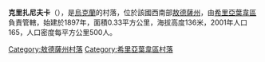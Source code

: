 {{coord|47|14|13|N|30|26|27|E|scale:30000|display=title}}

'''克里扎尼夫卡'''（{{lang-uk|Крижанівка}}），是[[烏克蘭|烏克蘭]]的村落，位於該國西南部[[敖德薩州|敖德薩州]]，由[[希里亞葉韋區|希里亞葉韋區]]負責管轄，始建於1897年，面積0.33平方公里，海拔高度136米，2001年人口165，人口密度每平方公里500人。

{{DEFAULTSORT:Крижанівка}}
[[Category:敖德薩州村落|Category:敖德薩州村落]]
[[Category:希里亞葉韋區村落|Category:希里亞葉韋區村落]]


{{Odessa-geo-stub}}